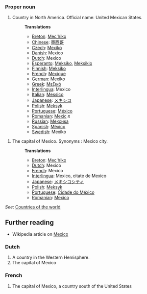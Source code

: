 ===Proper noun===

# Country in North America. Official name: United Mexican States.
#:'''Translations'''
#:*[[Breton]]: [[Mec'hiko]]
#:*[[Chinese]]: [[墨西哥]]
#:*[[Czech]]: [[Mexiko]]
#:*[[Danish]]: Mexico
#:*[[Dutch]]: Mexico
#:*[[Esperanto]]: [[Meksiko]], [[Meksikio]]
#:*[[Finnish]]: [[Meksiko]]
#:*[[French]]: [[Mexique]]
#:*[[German]]: Mexiko
#:*[[Greek]]: [[Μεξικό]]
#:*[[Interlingua]]: Mexico
#:*[[Italian]]: [[Messico]]
#:*[[Japanese]]: [[メキシコ]]
#:*[[Polish]]: [[Meksyk]]
#:*[[Portuguese]]: [[México]]
#:*[[Romanian]]: [[Mexic]] ''n''
#:*[[Russian]]: [[Мексика]]
#:*[[Spanish]]: [[México]]
#:*[[Swedish]]: Mexiko

# The capital of Mexico. Synonyms : Mexico city.
#:'''Translations'''
#:*[[Breton]]: [[Mec'hiko]]
#:*[[Dutch]]: Mexico
#:*[[French]]: Mexico
#:*[[Interlingua]]: Mexico, citate de Mexico
#:*[[Japanese]]: [[メキシコシティ]]
#:*[[Polish]]: [[Meksyk]]
#:*[[Portuguese]]: [[Cidade do México]]
#:*[[Romanian]]: [[Mexico]]

''See'': [[Countries of the world]]

== Further reading ==

* Wikipedia article on [[w:Mexico|Mexico]]

===Dutch===
# A country in the Western Hemisphere.
# The capital of Mexico

===French===
# The capital of Mexico, a country south of the United States